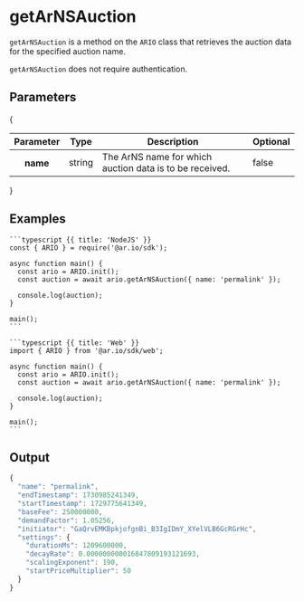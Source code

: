 
<HeroPattern />

# getArNSAuction

`getArNSAuction` is a method on the `ARIO` class that retrieves the auction data for the specified auction name.

`getArNSAuction` does not require authentication.

## Parameters

{
<div style={{textAlign: "center"}}>
    <table className="inline-table">
    <thead>
    <tr>
        <th>Parameter</th>
        <th>Type</th>
        <th>Description</th>
        <th>Optional</th>
    </tr>
    </thead>
    <tbody>
    <tr>
        <th>name</th>
        <td>string</td>
        <td>The ArNS name for which auction data is to be received.</td>
        <td>false</td>
    </tr>
    </tbody>
    </table>
</div>
}

## Examples

<CodeGroup title="getArNSAuction">

    ```typescript {{ title: 'NodeJS' }}
    const { ARIO } = require('@ar.io/sdk');

    async function main() {
      const ario = ARIO.init();
      const auction = await ario.getArNSAuction({ name: 'permalink' });

      console.log(auction);
    }

    main();
    ```

    ```typescript {{ title: 'Web' }}
    import { ARIO } from '@ar.io/sdk/web';

    async function main() {
      const ario = ARIO.init();
      const auction = await ario.getArNSAuction({ name: 'permalink' });

      console.log(auction);
    }

    main();
    ```

</CodeGroup>

## Output

```js
{
  "name": "permalink",
  "endTimestamp": 1730985241349,
  "startTimestamp": 1729775641349,
  "baseFee": 250000000,
  "demandFactor": 1.05256,
  "initiator": "GaQrvEMKBpkjofgnBi_B3IgIDmY_XYelVLB6GcRGrHc",
  "settings": {
    "durationMs": 1209600000,
    "decayRate": 0.000000000016847809193121693,
    "scalingExponent": 190,
    "startPriceMultiplier": 50
  }
}
```
